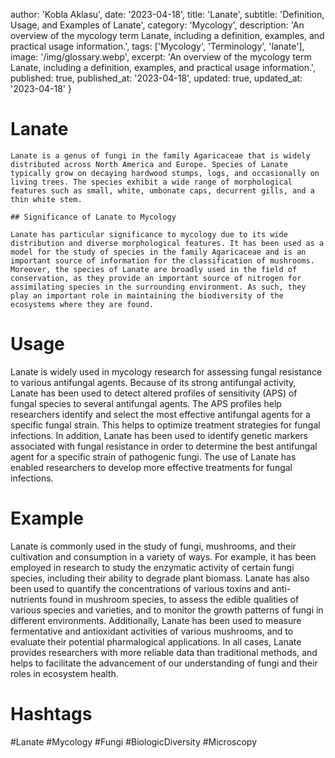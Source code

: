 
  author: 'Kobla Aklasu',
  date: '2023-04-18',
  title: 'Lanate',
  subtitle: 'Definition, Usage, and Examples of Lanate',
  category: 'Mycology',
  description: 'An overview of the mycology term Lanate, including a definition, examples, and practical usage information.',
  tags: ['Mycology', 'Terminology', 'lanate'],
  image: '/img/glossary.webp',
  excerpt: 'An overview of the mycology term Lanate, including a definition, examples, and practical usage information.',
  published: true,
  published_at: '2023-04-18',
  updated: true,
  updated_at: '2023-04-18'
}




# Lanate
    
    Lanate is a genus of fungi in the family Agaricaceae that is widely distributed across North America and Europe. Species of Lanate typically grow on decaying hardwood stumps, logs, and occasionally on living trees. The species exhibit a wide range of morphological features such as small, white, umbonate caps, decurrent gills, and a thin white stem.
    
    ## Significance of Lanate to Mycology
    
    Lanate has particular significance to mycology due to its wide distribution and diverse morphological features. It has been used as a model for the study of species in the family Agaricaceae and is an important source of information for the classification of mushrooms. Moreover, the species of Lanate are broadly used in the field of conservation, as they provide an important source of nitrogen for assimilating species in the surrounding environment. As such, they play an important role in maintaining the biodiversity of the ecosystems where they are found.

# Usage

Lanate is widely used in mycology research for assessing fungal resistance to various antifungal agents. Because of its strong antifungal activity, Lanate has been used to detect altered profiles of sensitivity (APS) of fungal species to several antifungal agents. The APS profiles help researchers identify and select the most effective antifungal agents for a specific fungal strain. This helps to optimize treatment strategies for fungal infections. In addition, Lanate has been used to identify genetic markers associated with fungal resistance in order to determine the best antifungal agent for a specific strain of pathogenic fungi. The use of Lanate has enabled researchers to develop more effective treatments for fungal infections.

# Example

Lanate is commonly used in the study of fungi, mushrooms, and their cultivation and consumption in a variety of ways. For example, it has been employed in research to study the enzymatic activity of certain fungi species, including their ability to degrade plant biomass. Lanate has also been used to quantify the concentrations of various toxins and anti-nutrients found in mushroom species, to assess the edible qualities of various species and varieties, and to monitor the growth patterns of fungi in different environments. Additionally, Lanate has been used to measure fermentative and antioxidant activities of various mushrooms, and to evaluate their potential pharmalogical applications. In all cases, Lanate provides researchers with more reliable data than traditional methods, and helps to facilitate the advancement of our understanding of fungi and their roles in ecosystem health.

# Hashtags

#Lanate #Mycology #Fungi #BiologicDiversity #Microscopy


